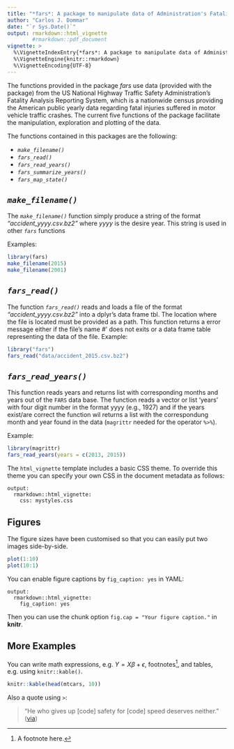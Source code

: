 ```yaml
---
title: "*fars*: A package to manipulate data of Administration's Fatality Analysis Reporting System"
author: "Carlos J. Dommar"
date: "`r Sys.Date()`"
output: rmarkdown::html_vignette
        #rmarkdown::pdf_document
vignette: >
  %\VignetteIndexEntry{*fars*: A package to manipulate data of Administration's Fatality Analysis Reporting System}
  %\VignetteEngine{knitr::rmarkdown}
  %\VignetteEncoding{UTF-8}
---
```

The functions provided in the package *fars* use data (provided with the package) from the US National Highway Traffic Safety Administration's Fatality Analysis Reporting System, which is a nationwide census providing the American public yearly data regarding fatal injuries suffered in motor vehicle traffic crashes. The current five functions of the package facilitate the manipulation, exploration and plotting of the data.

The functions contained in this packages are the following:

- *`make_filename()`*
- *`fars_read()`*
- *`fars_read_years()`*
- *`fars_summarize_years()`*
- *`fars_map_state()`*

## *`make_filename()`*

The *`make_filename()`* function simply produce a string of the format *"accident_yyyy.csv.bz2"* where *yyyy* is the desire year. 
This string is used in other *`fars`* functions 

Examples:
```r
library(fars)
make_filename(2015)
make_filename(2001)
```

## *`fars_read()`*

The function *`fars_read()`* reads and loads a file of the format *"accident_yyyy.csv.bz2"* into a dplyr's data frame tbl. The location where the file is located must be provided as a path. This function returns a error message either if the file's name
#' does not exits or a data frame table representing the data of the file. Example:
```r
library("fars")
fars_read("data/accident_2015.csv.bz2")
```

## *`fars_read_years()`*
This function reads years and returns list with corresponding months and years out of the `FARS` data base. 
The function reads a vector or list 'years' with four digit number in the format yyyy (e.g., 1927) and if the years exist/are correct the function wil returns a list with the correspondung month and year found in the data (`magrittr` needed for the operator `%>%`).

Example:

```r
library(magrittr)
fars_read_years(years = c(2013, 2015))
```

The `html_vignette` template includes a basic CSS theme. To override this theme you can specify your own CSS in the document metadata as follows:

    output: 
      rmarkdown::html_vignette:
        css: mystyles.css

## Figures

The figure sizes have been customised so that you can easily put two images side-by-side. 

```r
plot(1:10)
plot(10:1)
```

You can enable figure captions by `fig_caption: yes` in YAML:

    output:
      rmarkdown::html_vignette:
        fig_caption: yes

Then you can use the chunk option `fig.cap = "Your figure caption."` in **knitr**.

## More Examples

You can write math expressions, e.g. $Y = X\beta + \epsilon$, footnotes^[A footnote here.], and tables, e.g. using `knitr::kable()`.

```r
knitr::kable(head(mtcars, 10))
```

Also a quote using `>`:

> "He who gives up [code] safety for [code] speed deserves neither."
([via](https://twitter.com/hadleywickham/status/504368538874703872))
